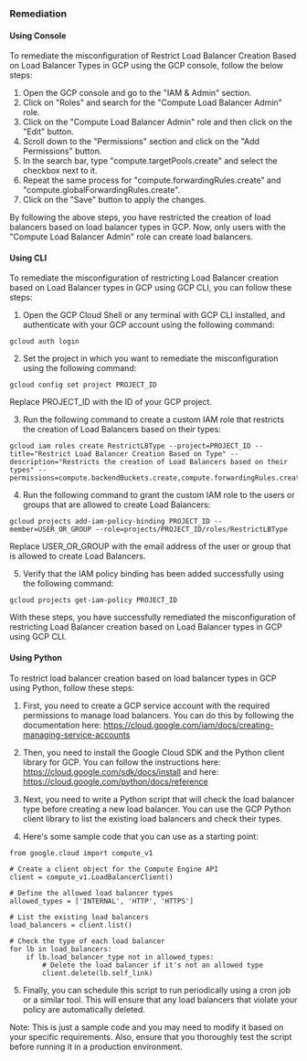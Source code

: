 ### Remediation

#### Using Console

To remediate the misconfiguration of Restrict Load Balancer Creation Based on Load Balancer Types in GCP using the GCP console, follow the below steps:

1. Open the GCP console and go to the "IAM & Admin" section.
2. Click on "Roles" and search for the "Compute Load Balancer Admin" role.
3. Click on the "Compute Load Balancer Admin" role and then click on the "Edit" button.
4. Scroll down to the "Permissions" section and click on the "Add Permissions" button.
5. In the search bar, type "compute.targetPools.create" and select the checkbox next to it.
6. Repeat the same process for "compute.forwardingRules.create" and "compute.globalForwardingRules.create".
7. Click on the "Save" button to apply the changes.

By following the above steps, you have restricted the creation of load balancers based on load balancer types in GCP. Now, only users with the "Compute Load Balancer Admin" role can create load balancers.

#### Using CLI

To remediate the misconfiguration of restricting Load Balancer creation based on Load Balancer types in GCP using GCP CLI, you can follow these steps:

1. Open the GCP Cloud Shell or any terminal with GCP CLI installed, and authenticate with your GCP account using the following command:
```
gcloud auth login
```

2. Set the project in which you want to remediate the misconfiguration using the following command:
```
gcloud config set project PROJECT_ID
```
Replace PROJECT_ID with the ID of your GCP project.

3. Run the following command to create a custom IAM role that restricts the creation of Load Balancers based on their types:
```
gcloud iam roles create RestrictLBType --project=PROJECT_ID --title="Restrict Load Balancer Creation Based on Type" --description="Restricts the creation of Load Balancers based on their types" --permissions=compute.backendBuckets.create,compute.forwardingRules.create,compute.globalForwardingRules.create,compute.targetHttpProxies.create,compute.targetHttpsProxies.create,compute.urlMaps.create,compute.targetPools.create
```

4. Run the following command to grant the custom IAM role to the users or groups that are allowed to create Load Balancers:
```
gcloud projects add-iam-policy-binding PROJECT_ID --member=USER_OR_GROUP --role=projects/PROJECT_ID/roles/RestrictLBType
```
Replace USER_OR_GROUP with the email address of the user or group that is allowed to create Load Balancers.

5. Verify that the IAM policy binding has been added successfully using the following command:
```
gcloud projects get-iam-policy PROJECT_ID
```

With these steps, you have successfully remediated the misconfiguration of restricting Load Balancer creation based on Load Balancer types in GCP using GCP CLI.

#### Using Python

To restrict load balancer creation based on load balancer types in GCP using Python, follow these steps:

1. First, you need to create a GCP service account with the required permissions to manage load balancers. You can do this by following the documentation here: https://cloud.google.com/iam/docs/creating-managing-service-accounts

2. Then, you need to install the Google Cloud SDK and the Python client library for GCP. You can follow the instructions here: https://cloud.google.com/sdk/docs/install and here: https://cloud.google.com/python/docs/reference

3. Next, you need to write a Python script that will check the load balancer type before creating a new load balancer. You can use the GCP Python client library to list the existing load balancers and check their types.

4. Here's some sample code that you can use as a starting point:

```
from google.cloud import compute_v1

# Create a client object for the Compute Engine API
client = compute_v1.LoadBalancerClient()

# Define the allowed load balancer types
allowed_types = ['INTERNAL', 'HTTP', 'HTTPS']

# List the existing load balancers
load_balancers = client.list()

# Check the type of each load balancer
for lb in load_balancers:
    if lb.load_balancer_type not in allowed_types:
        # Delete the load balancer if it's not an allowed type
        client.delete(lb.self_link)
```

5. Finally, you can schedule this script to run periodically using a cron job or a similar tool. This will ensure that any load balancers that violate your policy are automatically deleted.

Note: This is just a sample code and you may need to modify it based on your specific requirements. Also, ensure that you thoroughly test the script before running it in a production environment.

